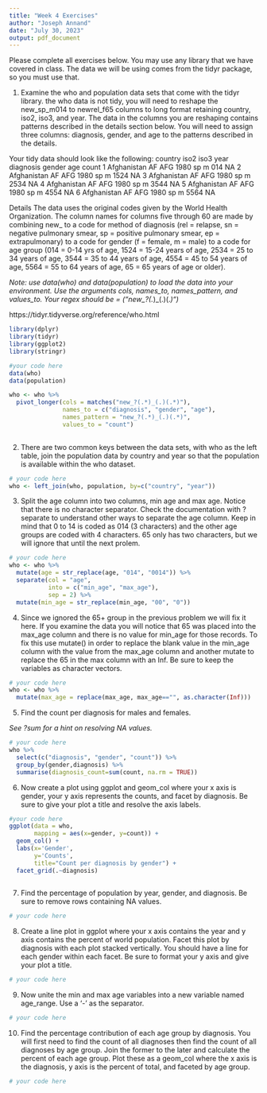 ```yaml
---
title: "Week 4 Exercises"
author: "Joseph Annand"
date: "July 30, 2023"
output: pdf_document
---
```


Please complete all exercises below. You may use any library that we have covered in class. The data we will be using comes from the tidyr package, so you must use that. 

1) Examine the who and population data sets that come with the tidyr library. the who data is not tidy, you will need to reshape the new_sp_m014 to newrel_f65 columns to long format retaining country, iso2, iso3, and year. The data in the columns you are reshaping contains patterns described in the details section below. You will need to assign three columns: diagnosis, gender, and age to the patterns described in the details. 

Your tidy data should look like the following:
  country     iso2  iso3   year diagnosis gender age   count
  <chr>       <chr> <chr> <int> <chr>     <chr>  <chr> <int>
1 Afghanistan AF    AFG    1980 sp        m      014      NA
2 Afghanistan AF    AFG    1980 sp        m      1524     NA
3 Afghanistan AF    AFG    1980 sp        m      2534     NA
4 Afghanistan AF    AFG    1980 sp        m      3544     NA
5 Afghanistan AF    AFG    1980 sp        m      4554     NA
6 Afghanistan AF    AFG    1980 sp        m      5564     NA

Details
The data uses the original codes given by the World Health Organization. The column names for columns five through 60 are made by combining new_ to a code for method of diagnosis (rel = relapse, sn = negative pulmonary smear, sp = positive pulmonary smear, ep = extrapulmonary) to a code for gender (f = female, m = male) to a code for age group (014 = 0-14 yrs of age, 1524 = 15-24 years of age, 2534 = 25 to 34 years of age, 3544 = 35 to 44 years of age, 4554 = 45 to 54 years of age, 5564 = 55 to 64 years of age, 65 = 65 years of age or older).

*Note: use data(who) and data(population) to load the data into your environment.*
*Use the arguments cols, names_to, names_pattern, and values_to.*
*Your regex should be = ("new_?(.*)_(.)(.*)")*

https://tidyr.tidyverse.org/reference/who.html

```r
library(dplyr)
library(tidyr)
library(ggplot2)
library(stringr)

#your code here
data(who)
data(population)

who <- who %>%
  pivot_longer(cols = matches("new_?(.*)_(.)(.*)"),
               names_to = c("diagnosis", "gender", "age"),
               names_pattern = "new_?(.*)_(.)(.*)",
               values_to = "count")
               
```

2) There are two common keys between the data sets, with who as the left table, join the population data by country and year so that the population is available within the who dataset. 


```r
# your code here
who <- left_join(who, population, by=c("country", "year"))
```

3) Split the age column into two columns, min age and max age. Notice that there is no character separator. Check the documentation with ?separate to understand other ways to separate the age column. Keep in mind that 0 to 14 is coded as 014 (3 characters) and the other age groups are coded with 4 characters. 65 only has two characters, but we will ignore that until the next prolem. 

```r
# your code here
who <- who %>%
  mutate(age = str_replace(age, "014", "0014")) %>%
  separate(col = "age",
           into = c("min_age", "max_age"),
           sep = 2) %>%
  mutate(min_age = str_replace(min_age, "00", "0"))
```

4) Since we ignored the 65+ group in the previous problem we will fix it here. If you examine the data you will notice that 65 was placed into the max_age column and there is no value for min_age for those records. To fix this use mutate() in order to replace the blank value in the min_age column with the value from the max_age column and another mutate to replace the 65 in the max column with an Inf. Be sure to keep the variables as character vectors.  

```r
# your code here
who <- who %>%
  mutate(max_age = replace(max_age, max_age=="", as.character(Inf)))
```

5) Find the count per diagnosis for males and females.

*See ?sum for a hint on resolving NA values.*

```r
# your code here
who %>%
  select(c("diagnosis", "gender", "count")) %>%
  group_by(gender,diagnosis) %>%
  summarise(diagnosis_count=sum(count, na.rm = TRUE))
```

6) Now create a plot using ggplot and geom_col where your x axis is gender, your y axis represents the counts, and facet by diagnosis. Be sure to give your plot a title and resolve the axis labels. 

```r
#your code here
ggplot(data = who,
       mapping = aes(x=gender, y=count)) +
  geom_col() +
  labs(x='Gender',
       y='Counts',
       title="Count per diagnosis by gender") +
  facet_grid(.~diagnosis)
      
```

7) Find the percentage of population by year, gender, and diagnosis. Be sure to remove rows containing NA values. 

```r
# your code here
```

8) Create a line plot in ggplot where your x axis contains the year and y axis contains the percent of world population. Facet this plot by diagnosis with each plot stacked vertically. You should have a line for each gender within each facet. Be sure to format your y axis and give your plot a title. 

```r
# your code here
```

9) Now unite the min and max age variables into a new variable named age_range. Use a '-' as the separator. 

```r
# your code here

```

10) Find the percentage contribution of each age group by diagnosis. You will first need to find the count of all diagnoses then find the count of all diagnoses by age group. Join the former to the later and calculate the percent of each age group. Plot these as a geom_col where the x axis is the diagnosis, y axis is the percent of total, and faceted by age group. 

```r
# your code here

```